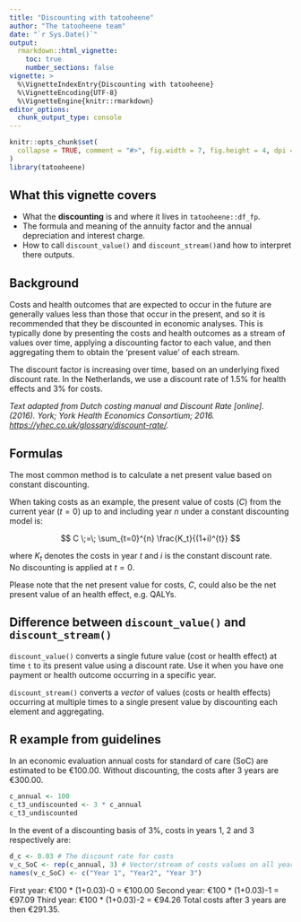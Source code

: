 ```yaml
---
title: "Discounting with tatooheene"
author: "The tatooheene team"
date: "`r Sys.Date()`"
output:
  rmarkdown::html_vignette:
    toc: true
    number_sections: false
vignette: >
  %\VignetteIndexEntry{Discounting with tatooheene}
  %\VignetteEncoding{UTF-8}
  %\VignetteEngine{knitr::rmarkdown}
editor_options: 
  chunk_output_type: console
---
```


```r
knitr::opts_chunk$set(
  collapse = TRUE, comment = "#>", fig.width = 7, fig.height = 4, dpi = 120
)
library(tatooheene)
```

## What this vignette covers

-   What the **discounting** is and where it lives in `tatooheene::df_fp`.
-   The formula and meaning of the annuity factor and the annual depreciation and interest charge.
-   How to call `discount_value()` and `discount_stream()`and how to interpret there outputs.

## Background

Costs and health outcomes that are expected to occur in the future are generally values less than those that occur in the present, and so it is recommended that they be discounted in economic analyses. This is typically done by presenting the costs and health outcomes as a stream of values over time, applying a discounting factor to each value, and then aggregating them to obtain the ‘present value’ of each stream.

The discount factor is increasing over time, based on an underlying fixed discount rate. In the Netherlands, we use a discount rate of 1.5% for health effects and 3% for costs.

*Text adapted from Dutch costing manual and Discount Rate [online]. (2016). York; York Health Economics Consortium; 2016. <https://yhec.co.uk/glossary/discount-rate/>.*

## Formulas

The most common method is to calculate a net present value based on constant discounting.

When taking costs as an example, the present value of costs ($C$) from the current year ($t=0$) up to and including year $n$ under a constant discounting model is:

$$
C \;=\; \sum_{t=0}^{n} \frac{K_t}{(1+i)^{t}}
$$

where $K_t$ denotes the costs in year $t$ and $i$ is the constant discount rate.\
No discounting is applied at $t=0$.

Please note that the net present value for costs, $C$, could also be the net present value of an health effect, e.g. QALYs.

## Difference between `discount_value()` and `discount_stream()`

`discount_value()` converts a single future value (cost or health effect) at time `t` to its present value using a discount rate. Use it when you have one payment or health outcome occurring in a specific year.

`discount_stream()` converts a *vector* of values (costs or health effects) occurring at multiple times to a single present value by discounting each element and aggregating.

## R example from guidelines

In an economic evaluation annual costs for standard of care (SoC) are estimated to be €100.00. Without discounting, the costs after 3 years are €300.00.
```r
c_annual <- 100
c_t3_undiscounted <- 3 * c_annual
c_t3_undiscounted
```

In the event of a discounting basis of 3%, costs in years 1, 2 and 3 respectively are:
```r
d_c <- 0.03 # The discount rate for costs 
v_c_SoC <- rep(c_annual, 3) # Vector/stream of costs values on all years for standard of care 
names(v_c_SoC) <- c("Year 1", "Year2", "Year 3")
```



First year: €100 * (1+0.03)-0 = €100.00
Second year: €100 * (1+0.03)-1 = €97.09
Third year: €100 * (1+0.03)-2 = €94.26
Total costs after 3 years are then €291.35.

